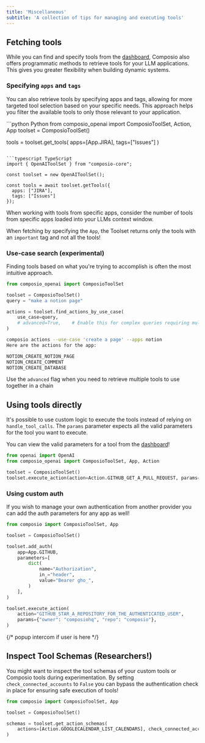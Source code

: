 ```yaml
---
title: 'Miscellaneous'
subtitle: 'A collection of tips for managing and executing tools'
---
```



## Fetching tools
While you can find and specify tools from the [dashboard](https://app.composio.dev), Composio also offers programmatic methods to retrieve tools for your LLM applications. This gives you greater flexibility when building dynamic systems.


### Specifying `apps` and `tags`
You can also retrieve tools by specifying apps and tags, allowing for more targeted tool selection based on your specific needs. This approach helps you filter the available tools to only those relevant to your application.

<CodeGroup>
```python Python
from composio_openai import ComposioToolSet, Action, App
toolset = ComposioToolSet()

tools = toolset.get_tools(
    apps=[App.JIRA],
    tags=["Issues"]
)
```

```typescript TypeScript
import { OpenAIToolSet } from "composio-core";

const toolset = new OpenAIToolSet();

const tools = await toolset.getTools({
  apps: ["JIRA"],
  tags: ["Issues"]
});
```
</CodeGroup>


When working with tools from specific apps, consider the number of tools from specific apps loaded into your LLMs context window.

<Warning>When fetching by specifying the `App`, the Toolset returns only the tools with an `important` tag and not all the tools!</Warning>

### Use-case search (experimental)

Finding tools based on what you're trying to accomplish is often the most intuitive approach.
<Tabs>
<Tab title="Search with code">

```python
from composio_openai import ComposioToolSet

toolset = ComposioToolSet()
query = "make a notion page"

actions = toolset.find_actions_by_use_case(
    use_case=query,
    # advanced=True,    # Enable this for complex queries requiring multiple tools
)
```
</Tab>
<Tab title="Search with CLI">

```bash
composio actions --use-case 'create a page' --apps notion
Here are the actions for the app:

NOTION_CREATE_NOTION_PAGE
NOTION_CREATE_COMMENT
NOTION_CREATE_DATABASE
```
</Tab>
</Tabs>


<Tip>Use the `advanced` flag when you need to retrieve multiple tools to use together in a chain</Tip>

## Using tools directly
It's possible to use custom logic to execute the tools instead of relying on `handle_tool_calls`.
The `params` parameter expects all the valid parameters for the tool you want to execute.

<Tip>You can view the valid parameters for a tool from the [dashboard](https://app.composio.dev/)!</Tip>

```python
from openai import OpenAI
from composio_openai import ComposioToolSet, App, Action

toolset = ComposioToolSet()
toolset.execute_action(action=Action.GITHUB_GET_A_PULL_REQUEST, params={"owner": "composiohq", "repo": "composio", "pull_number": 1})
```

### Using custom auth
If you wish to manage your own authentication from another provider you can add the auth parameters for any app as well!

```python {5-14}
from composio import ComposioToolSet, App

toolset = ComposioToolSet()

toolset.add_auth(
    app=App.GITHUB,
    parameters=[
        dict(
            name="Authorization",
            in_="header",
            value="Bearer gho_",
        )
    ],
)

toolset.execute_action(
    action="GITHUB_STAR_A_REPOSITORY_FOR_THE_AUTHENTICATED_USER",
    params={"owner": "composiohq", "repo": "composio"},
)
```

{/* popup intercom if user is here */}

## Inspect Tool Schemas (Researchers!)
You might want to inspect the tool schemas of your custom tools or Composio tools during experimentation.
By setting `check_connected_accounts` to `False` you can bypass the authentication check in place for ensuring safe execution of tools!

```python {5-7}
from composio import ComposioToolSet, App

toolset = ComposioToolSet()

schemas = toolset.get_action_schemas(
    actions=[Action.GOOGLECALENDAR_LIST_CALENDARS], check_connected_accounts=False
)
```
